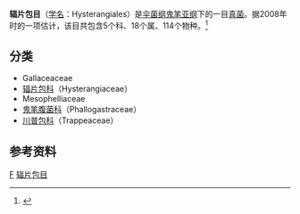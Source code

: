 {{Automatic taxobox
| taxon = Hysterangiales
| image = Hysterangium stoloniferum Rissige Schwanztrüffel.jpg
| image_caption = [[匍辐片包|匍辐片包]]（''Hysterangium stoloniferum ''）
| authority = K. Hosaka & Castellano, 2007<ref>{{cite journal | author = Hosaka, K., ''et al.'' | year = 2006 | title = Molecular phylogenetics of the gomphoid-phalloid fungi with an establishment of the new subclass ''Phallomycetidae'' and two new orders | journal = Mycologia | volume = 98| pages = 955 | doi = 10.3852/mycologia.98.6.949 | pmid=17486971 | issue=6}}</ref>
| subdivision_ranks = 科
| subdivision = 参见内文
}}

'''辐片包目'''（[[学名|学名]]：Hysterangiales）是[[伞菌纲|伞菌纲]][[鬼笔亚纲|鬼笔亚纲]]下的一目[[真菌|真菌]]。据2008年时的一项估计，该目共包含5个科、18个属、114个物种。<ref name=Kirk2008>{{cite book |author=Kirk PM, Cannon PF, Minter DW, Stalpers JA. |title=Dictionary of the Fungi |url=https://archive.org/details/dictionaryfungit00kirk |edition=10th |publisher=CABI |location=Wallingford |year=2008|pages=[https://archive.org/details/dictionaryfungit00kirk/page/335 335]–36|isbn=978-0-85199-826-8}}</ref>

== 分类 ==
* Gallaceaceae
* [[辐片包科|辐片包科]]（Hysterangiaceae）
* Mesophelliaceae
* [[鬼笔腹菌科|鬼笔腹菌科]]（Phallogastraceae）
* [[川普包科|川普包科]]（Trappeaceae）

== 参考资料 ==
{{reflist}}
{{Taxonbar|from=Q540042}}

[[Category:鬼笔亚纲|F]]
[[Category:辐片包目|]]